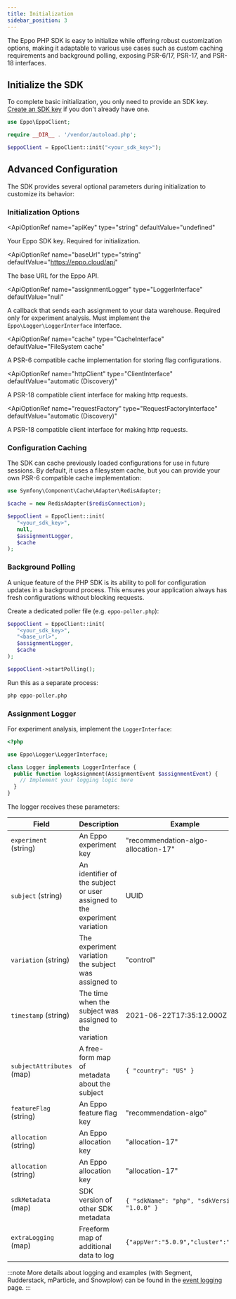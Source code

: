 ```yaml
---
title: Initialization
sidebar_position: 3
---
```



The Eppo PHP SDK is easy to initialize while offering robust customization options, making it adaptable to various use cases such as custom caching requirements and background polling, exposing PSR-6/17, PSR-17, and PSR-18 interfaces.

## Initialize the SDK

To complete basic initialization, you only need to provide an SDK key. [Create an SDK key](/sdks/sdk-keys) if you don't already have one.

```php
use Eppo\EppoClient;

require __DIR__ . '/vendor/autoload.php';

$eppoClient = EppoClient::init("<your_sdk_key>");
```

## Advanced Configuration

The SDK provides several optional parameters during initialization to customize its behavior:

### Initialization Options

<ApiOptionRef
  name="apiKey"
  type="string"
  defaultValue="undefined"
>

Your Eppo SDK key. Required for initialization.
</ApiOptionRef>

<ApiOptionRef
  name="baseUrl"
  type="string"
  defaultValue="https://eppo.cloud/api"
>

The base URL for the Eppo API.
</ApiOptionRef>

<ApiOptionRef
  name="assignmentLogger"
  type="LoggerInterface"
  defaultValue="null"
>

A callback that sends each assignment to your data warehouse. Required only for experiment analysis.
Must implement the `Eppo\Logger\LoggerInterface` interface.
</ApiOptionRef>

<ApiOptionRef
  name="cache"
  type="CacheInterface"
  defaultValue="FileSystem cache"
>

A PSR-6 compatible cache implementation for storing flag configurations.
</ApiOptionRef>

<ApiOptionRef
  name="httpClient"
  type="ClientInterface"
  defaultValue="automatic (Discovery)"
>

A PSR-18 compatible client interface for making http requests.
</ApiOptionRef>

<ApiOptionRef
  name="requestFactory"
  type="RequestFactoryInterface"
  defaultValue="automatic (Discovery)"
>

A PSR-18 compatible client interface for making http requests.
</ApiOptionRef>

### Configuration Caching

The SDK can cache previously loaded configurations for use in future sessions. By default, it uses a filesystem cache, but you can provide your own PSR-6 compatible cache implementation:

```php
use Symfony\Component\Cache\Adapter\RedisAdapter;

$cache = new RedisAdapter($redisConnection);

$eppoClient = EppoClient::init(
   "<your_sdk_key>",
   null,
   $assignmentLogger,
   $cache
);
```

### Background Polling

A unique feature of the PHP SDK is its ability to poll for configuration updates in a background process. This ensures your application always has fresh configurations without blocking requests.

Create a dedicated poller file (e.g. `eppo-poller.php`):

```php
$eppoClient = EppoClient::init(
   "<your_sdk_key>",
   "<base_url>",
   $assignmentLogger,
   $cache
);

$eppoClient->startPolling();
```

Run this as a separate process:

```bash
php eppo-poller.php
```

### Assignment Logger

For experiment analysis, implement the `LoggerInterface`:

```php
<?php

use Eppo\Logger\LoggerInterface;

class Logger implements LoggerInterface {
  public function logAssignment(AssignmentEvent $assignmentEvent) {
    // Implement your logging logic here
  }
}
```

The logger receives these parameters:

| Field                     | Description                                                               | Example                                       |
| ------------------------- | ------------------------------------------------------------------------- | --------------------------------------------- |
| `experiment` (string)     | An Eppo experiment key                                                    | "recommendation-algo-allocation-17"           |
| `subject` (string)        | An identifier of the subject or user assigned to the experiment variation | UUID                                          |
| `variation` (string)      | The experiment variation the subject was assigned to                      | "control"                                     |
| `timestamp` (string)      | The time when the subject was assigned to the variation                   | 2021-06-22T17:35:12.000Z                      |
| `subjectAttributes` (map) | A free-form map of metadata about the subject                             | `{ "country": "US" }`                         |
| `featureFlag` (string)    | An Eppo feature flag key                                                  | "recommendation-algo"                         |
| `allocation` (string)     | An Eppo allocation key                                                    | "allocation-17"                               |
| `allocation` (string)     | An Eppo allocation key                                                    | "allocation-17"                               |
| `sdkMetadata` (map)       | SDK version of other SDK metadata                                         | `{ "sdkName": "php", "sdkVersion": "1.0.0" }` |
| `extraLogging` (map)      | Freeform map of additional data to log                                    | `{"appVer":"5.0.9","cluster":"a4"}`           |

:::note
More details about logging and examples (with Segment, Rudderstack, mParticle, and Snowplow) can be found in the [event logging](/sdks/event-logging/assignment-event-logging/) page.
:::
